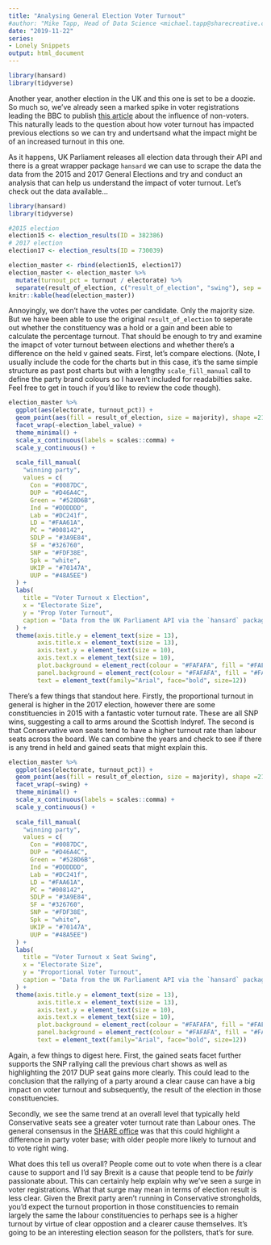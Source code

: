 ```yaml
---
title: "Analysing General Election Voter Turnout"
#author: "Mike Tapp, Head of Data Science <michael.tapp@sharecreative.com>"
date: "2019-11-22"
series:
- Lonely Snippets
output: html_document
---
```


```r
library(hansard)
library(tidyverse)

```

Another year, another election in the UK and this one is set to be a doozie. So much so, we've already seen a marked spike in voter registrations leading the BBC to publish [this article](https://www.bbc.co.uk/news/election-2019-50393317) about the influence of non-voters. This naturally leads to the question about how voter turnout has impacted previous elections so we can try and undertsand what the impact might be of an increased turnout in this one.

As it happens, UK Parliament releases all election data through their API and there is a great wrapper package `hansard` we can use to scrape the data the data from the 2015 and 2017 General Elections and try and conduct an analysis that can help us understand the impact of voter turnout. Let's check out the data available...

```r

library(hansard)
library(tidyverse)

#2015 election
election15 <- election_results(ID = 382386)
# 2017 election
election17 <- election_results(ID = 730039)

election_master <- rbind(election15, election17)
election_master <- election_master %>% 
  mutate(turnout_pct = turnout / electorate) %>% 
  separate(result_of_election, c("result_of_election", "swing"), sep = " ")
knitr::kable(head(election_master))
```

Annoyingly, we don't have the votes per candidate. Only the majority size. But we have been able to use the original `result_of_election` to seperate out whether the constituency was a hold or a gain and been able to calculate the percentage turnout. That should be enough to try and examine the imapct of voter turnout between elections and whether there's a difference on the held v gained seats. First, let's compare elections. (Note, I usually include the code for the charts but in this case, it's the same simple structure as past post charts but with a lengthy `scale_fill_manual` call to define the party brand colours so I haven't included for readabilties sake. Feel free to get in touch if you'd like to review the code though).  


```r
election_master %>% 
  ggplot(aes(electorate, turnout_pct)) +
  geom_point(aes(fill = result_of_election, size = majority), shape =21, alpha = 0.7) +
  facet_wrap(~election_label_value) +
  theme_minimal() +
  scale_x_continuous(labels = scales::comma) +
  scale_y_continuous() +
  
  scale_fill_manual(
    "winning party",
    values = c(
      Con = "#0087DC",
      DUP = "#D46A4C",
      Green = "#528D6B",
      Ind = "#DDDDDD",
      Lab = "#DC241f",
      LD = "#FAA61A",
      PC = "#008142",
      SDLP = "#3A9E84",
      SF = "#326760",
      SNP = "#FDF38E",
      Spk = "white",
      UKIP = "#70147A",
      UUP = "#48A5EE")  
  ) +
  labs(
    title = "Voter Turnout x Election",
    x = "Electorate Size",
    y = "Prop Voter Turnout",
    caption = "Data from the UK Parliament API via the `hansard` package - LonelyManOfData"
  ) +
  theme(axis.title.y = element_text(size = 13),
        axis.title.x = element_text(size = 13),
        axis.text.y = element_text(size = 10),
        axis.text.x = element_text(size = 10),
        plot.background = element_rect(colour = "#FAFAFA", fill = "#FAFAFA"),
        panel.background = element_rect(colour = "#FAFAFA", fill = "#FAFAFA"),
        text = element_text(family="Arial", face="bold", size=12))
```

There's a few things that standout here. Firstly, the proportional turnout in general is higher in the 2017 election, however there are some constituencies in 2015 with a fantastic voter turnout rate. These are all SNP wins, suggesting a call to arms around the Scottish Indyref. The second is that Conservative won seats tend to have a higher turnout rate than labour seats across the board. We can combine the years and check to see if there is any trend in held and gained seats that might explain this.  

```r
election_master %>% 
  ggplot(aes(electorate, turnout_pct)) +
  geom_point(aes(fill = result_of_election, size = majority), shape =21, alpha = 0.7) +
  facet_wrap(~swing) +
  theme_minimal() +
  scale_x_continuous(labels = scales::comma) +
  scale_y_continuous() +
  
  scale_fill_manual(
    "winning party",
    values = c(
      Con = "#0087DC",
      DUP = "#D46A4C",
      Green = "#528D6B",
      Ind = "#DDDDDD",
      Lab = "#DC241f",
      LD = "#FAA61A",
      PC = "#008142",
      SDLP = "#3A9E84",
      SF = "#326760",
      SNP = "#FDF38E",
      Spk = "white",
      UKIP = "#70147A",
      UUP = "#48A5EE")  
  ) +
  labs(
    title = "Voter Turnout x Seat Swing",
    x = "Electorate Size",
    y = "Proportional Voter Turnout",
    caption = "Data from the UK Parliament API via the `hansard` package - LonelyManOfData"
  ) +
  theme(axis.title.y = element_text(size = 13),
        axis.title.x = element_text(size = 13),
        axis.text.y = element_text(size = 10),
        axis.text.x = element_text(size = 10),
        plot.background = element_rect(colour = "#FAFAFA", fill = "#FAFAFA"),
        panel.background = element_rect(colour = "#FAFAFA", fill = "#FAFAFA"),
        text = element_text(family="Arial", face="bold", size=12))
```

Again, a few things to digest here. First, the gained seats facet further supports the SNP rallying call the previous chart shows as well as highlighting the 2017 DUP seat gains more clearly. This could lead to the conclusion that the rallying of a party around a clear cause can have a big impact on voter turnout and subsequently, the result of the election in those constituencies.

Secondly, we see the same trend at an overall level that typically held Conservative seats see a greater voter turnout rate than Labour ones. The general consensus in the [SHARE office](https://sharecreative.com/) was that this could highlight a difference in party voter base; with older people more likely to turnout and to vote right wing. 

What does this tell us overall? People come out to vote when there is a clear cause to support and I'd say Brexit is a cause that people tend to be _fairly_ passionate about. This can certainly help explain why we've seen a surge in voter registrations. What that surge may mean in terms of election result is less clear. Given the Brexit party aren't running in Conservative strongholds, you'd expect the turnout proportion in those constituencies to remain largely the same the labour constituencies to perhaps see is a higher turnout by virtue of clear oppostion and a clearer cause themselves. It's going to be an interesting election season for the pollsters, that's for sure.